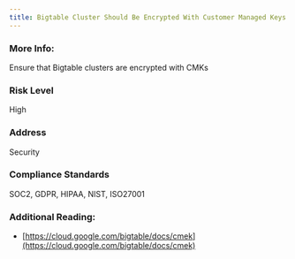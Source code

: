 ```yaml
---
title: Bigtable Cluster Should Be Encrypted With Customer Managed Keys
---
```


### More Info:

Ensure that Bigtable clusters are encrypted with CMKs

### Risk Level

High

### Address

Security

### Compliance Standards

SOC2, GDPR, HIPAA, NIST, ISO27001

### Additional Reading:

- [https://cloud.google.com/bigtable/docs/cmek](https://cloud.google.com/bigtable/docs/cmek)
